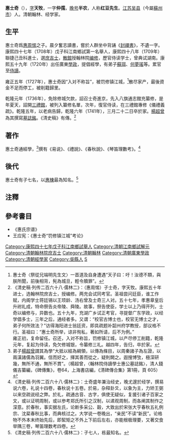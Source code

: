 {{明清人物信息框
| 姓名 = 惠士奇
| 原名 = 
| 圖片名稱= 惠士奇.jpg
| 圖片大小 = 200px
| 圖片說明 = 《[[清代學者象傳|清代學者象傳]]》第一集之惠士奇像
| 最高職務 = 翰林院侍讀
| 國家 = 大清
| 籍貫 = [[江蘇|江蘇]][[吳縣|吳縣]]
| 族裔 = 漢族
| 字號 = 字天牧，一字仲孺，晚號半農
| 諡號 = 
| 出生日期 = [[康熙|康熙]]十年（1671年）
| 出生地點 = [[江蘇|江蘇]][[吳縣|吳縣]]
| 逝世日期 = [[乾隆|乾隆]]六年（1741年）
| 逝世地點 = [[江蘇|江蘇]][[吳縣|吳縣]]
| 墓葬 = 
| 配偶 =
| 親屬 =（父）[[惠周惕|惠周惕]]<br>（子）[[惠棟|惠棟]]
| 出身 = 
* 康熙四十八年己丑科進士出身
| 經歷 = 
| 著作 =
*《易说》
*《禮說》
*《春秋說》
*《琴笛理數考》等
}}

'''惠士奇'''（{{bd|1671年||1741年|catIdx=H惠}}），[[表字|字]]'''天牧'''，一字'''仲孺'''，[[晚号|晚号]]'''半农'''，人称'''红豆先生'''。[[江苏|江苏]][[吴县|吴县]]（今屬[[蘇州市|蘇州市]]）人。清朝翰林、经学家。

==生平==
惠士奇爲[[惠周惕|惠周惕]]之子。晨夕奮志讀書，嘗於人群坐中背誦《[[封禪書|封禪書]]》，不遺一字。康熙四十七年（1708年）戊子科江南鄉試第一名舉人，康熙四十八年（1709年）聯捷己丑科進士，選[[庶吉士|庶吉士]]，[[散館|散館]]授翰林院[[编修|编修]]，歷官侍读学士，曾典试湖南。康熙五十九年（1720年）出任廣東[[學政|學政]]，提倡經學，有弟子[[蘇珥|蘇珥]]、[[何夢瑤|何夢瑤]]等。累官至[[侍讀|侍讀]]。

雍正五年（1727年），惠士奇因“入对不称旨”，被罚修镇江城，<ref>惠士奇〈祭從兄端明先生文〉一首道及自身遭遇“天子曰：吁！汝德不類，與朕所聞，前後相背，髡為城旦，輕令贖罪”。</ref>散尽家产，最後資金不足而停工，被削籍歸里。

乾隆元年（1736年），免除修城欠款，詔召士奇進京，先入八旗通志館充纂修，是年夏天，詔開[[三禮館|三禮館]]，被列入纂修名單，次年，復官侍读，在三禮館專修《儀禮義疏》。乾隆五年，以老病告歸，乾隆六年（1741年），三月二十二日卒於家。[[楊超曾|楊超曾]]為其撰寫[[墓誌銘|墓誌銘]]。《清史稿》有傳。<ref>《清史稿·列传二百六十八·儒林二》：（惠周惕）子士奇，字天牧。康熙五十年进士，选翰林院庶吉士，授编修。两充会试同考官。圣祖尝问廷臣，谁工作赋，内阁学士蒋廷锡以王顼龄、汤右曾及士奇三人对。五十七年，孝惠章皇后升祔礼成，特命祭告炎帝陵、舜陵。故事，祭告使臣，学士以上乃得开列，士奇以编修与，异数也。五十九年，充湖广乡试正考官，寻提督广东学政，以经学倡多士，三年之后，通经者多。又谓：“校官古博士也，校官无博士之才，弟子何所效法？”访得海阳进士翁廷资，即具疏题补韶州府学教授，部议格不行。圣祖曰：“惠士奇所举，谅非徇私，著如所请，后不为例。”<br>雍正初，复命留任。召还，入对不称旨，罚修镇江城，以产尽停工削籍，乾隆元年，复起为侍读，免欠修城银，令纂修三礼。越四年，告归，卒於家。</ref>

==著作==
惠士奇通經學，<ref>弟子[[楊超曾|楊超曾]]謂其為學“大抵以經為綱領，以傳為條目，以周秦諸子為左證，以兩漢諸儒為羽翼。信而好之，擇其善而從之，疑則闕之。遐搜博攷，極深研幾，無所不通，無所不貫”。（楊超曾，〈翰林院侍讀學士惠公墓誌銘〉，清人錢儀吉纂編，《碑傳集》，卷64，上海書店編，《清碑傳合集》第1冊，頁 605）</ref>撰有《易说》、《禮說》、《春秋說》、《琴笛理數考》。<ref>《清史稿·列传二百六十八·儒林二》：士奇盛年兼治经史，晚尤邃於经学，撰易说六卷，礼说十四卷，春秋说十五卷。於易，杂释卦爻，以象为主，力矫王弼以来空疏说经之弊。於礼，疏通古音、古字，俱使无疑似，复援引诸子百家之文，或以证明周制，或以参考郑氏所引之汉制，以递观周制，而各阐其制作之深意。於春秋，事实据左氏，论断多采公、穀，大致出於宋张大亨春秋五礼例宗、沈棐春秋比事，而典核过之。大学说一卷晚出，“亲民”不读“新民”。论格物不外本末终始先后，即絜矩之不外上下前后左右，亦能根极理要，又著交食举隅三卷，琴笛理数考四卷。</ref>

==後代==
惠士奇有子七名，以[[惠棟|惠棟]]最為知名。<ref>《清史稿·列传二百六十八·儒林二》：子七人，栋最知名。</ref>

==注釋==
{{reflist}}

==參考書目==
*《惠氏宗谱》
*王应宪：《惠士奇“罚修镇江城”考论》

{{康熙四十八年己丑科殿试金榜}}
{{DEFAULTSORT:Hui惠}}
[[Category:康熙四十七年戊子科江南鄉試舉人|Category:康熙四十七年戊子科江南鄉試舉人]]
[[Category:清朝江南鄉試解元|Category:清朝江南鄉試解元]]
[[Category:清朝翰林院庶吉士|Category:清朝翰林院庶吉士]]
[[Category:清朝翰林|Category:清朝翰林]]
[[Category:清朝廣東學政|Category:清朝廣東學政]]
[[Category:清朝經學家|Category:清朝經學家]]
[[Category:吳縣人|Category:吳縣人]]
[[Category:惠姓|S]]